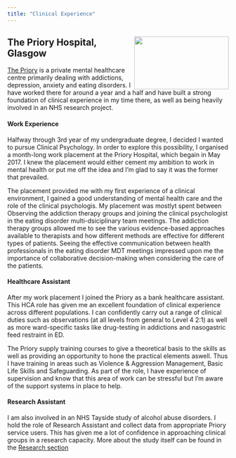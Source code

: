 ```yaml
---
title: "Clinical Experience"
---
```


<div style="float: right; height: 120px; width: 215px;">
  <img src="priory.png" style="width: 100%;">
</div>

## The Priory Hospital, Glasgow
[The Priory](https://www.priorygroup.com/locations/priory-hospital-glasgow) is a private mental healthcare centre primarily dealing with addictions, depression, anxiety and eating disorders. I have worked there for around a year and a half and have built a strong foundation of clinical experience in my time there, as well as being heavily involved in an NHS research project.


#### Work Experience
Halfway through 3rd year of my undergraduate degree, I decided I wanted to pursue Clinical Psychology. In order to explore this possibility, I organised a month-long work placement at the Priory Hospital, which begain in May 2017. I knew the placement would either cement my ambition to work in mental health or put me off the idea and I'm glad to say it was the former that prevailed. 

The placement provided me with my first experience of a clinical environment, I gained a good understanding of mental health care and the role of the clinical psychologis. My placement was mostlyt spent between Observing the addiction therapy groups and joining the clinical psychologist in the eating disorder multi-dsiciplinary team meetings. The addiction therapy groups allowed me to see the various evidence-based approaches available to therapists and how different methods are effective for different types of patients. Seeing the effective communication between health professionals in the eating disorder MDT meetings impressed upon me the importance of collaborative decision-making when considering the care of the patients.


#### Healthcare Assistant
After my work placement I joined the Priory as a bank healthcare assistant. This HCA role has given me an excellent foundation of clinical experience across different populations. I can confidently carry out a range of clinical duties such as observations (at all levels from general to Level 4 2:1) as well as more ward-specific tasks like drug-testing in addictions and nasogastric feed restraint in ED. 

The Priory supply training courses to give a theoretical basis to the skills as well as providing an opportunity to hone the practical elements aswell. Thus I have training in areas such as Violence & Aggression Management, Basic Life Skills and Safeguarding. As part of the role, I have experience of supervision and know that this area of work can be stressful but I’m aware of the support systems in place to help.


#### Research Assistant
I am also involved in an NHS Tayside study of alcohol abuse disorders. I hold the role of Research Assistant and collect data from appropriate Priory service users. This has given me a lot of confidence in approaching clinical groups in a research capacity. More about the study itself can be found in the [Research section](research.html)

